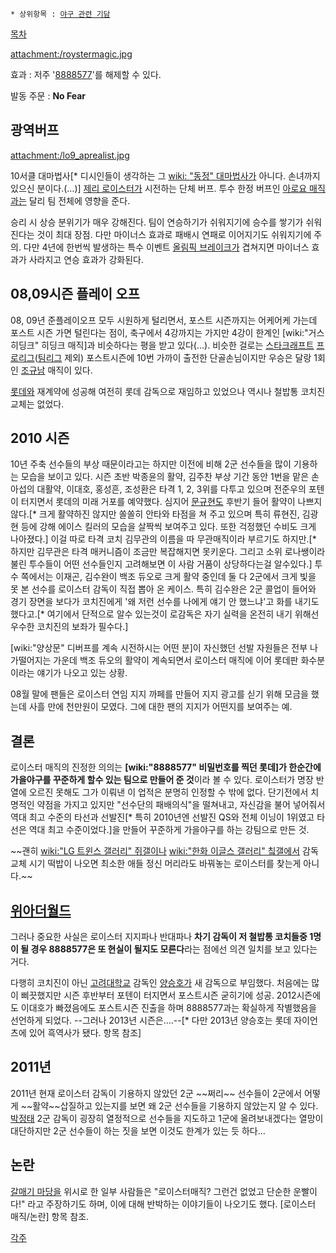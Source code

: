  * 상위항목 : [[야구 관련 기담]]

[[목차]]

attachment:/roystermagic.jpg

효과 : 저주 '[[8888577]]'를 해제할 수 있다.

발동 주문 : '''No Fear'''

== 광역버프 ==
attachment:/lo9_aprealist.jpg

10서클 대마법사[* 디시인들이 생각하는 그 [[wiki: "동정" 대마법사]]가 아니다. 손녀까지 있으신 분이다.(…)] [[제리 로이스터]]가 시전하는 단체 버프. 투수 한정 버프인 [[아로요 매직]]과는 달리 팀 전체에 영향을 준다.

승리 시 상승 분위기가 매우 강해진다. 팀이 연승하기가 쉬워지기에 승수를 쌓기가 쉬워진다는 것이 최대 장점. 다만 마이너스 효과로 패배시 연패로 이어지기도 쉬워지기에 주의. 다만 4년에 한번씩 발생하는 특수 이벤트 [[올림픽 브레이크]]가 겹쳐지면 마이너스 효과가 사라지고 연승 효과가 강화된다.

== 08,09시즌 플레이 오프 ==
08, 09년 준플레이오프 모두 시원하게 털리면서, 포스트 시즌까지는 어케어케 가는데 포스트 시즌 가면 털린다는 점이, 축구에서 4강까지는 가지만 4강이 한계인 [wiki:"거스 히딩크" 히딩크 매직]과 비슷하다는 평을 받고 있다(…). 비슷한 걸로는 [[스타크래프트]] [[프로리그]]([[팀리그]] 제외) 포스트시즌에 10번 가까이 출전한 단골손님이지만 우승은 달랑 1회인 [[조규남]] 매직이 있다.

[[롯데]]와 재계약에 성공해 여전히 롯데 감독으로 재임하고 있었으나 역시나 철밥통 코치진 교체는 없었다.

== 2010 시즌 ==
10년 주축 선수들의 부상 때문이라고는 하지만 이전에 비해 2군 선수들을 많이 기용하는 모습을 보이고 있다. 시즌 초반 박종윤의 활약, 김주찬 부상 기간 동안 1번을 맡은 손아섭의 대활약, 이대호, 홍성흔, 조성환은 타격 1, 2, 3위를 다투고 있으며 전준우의 포텐이 터지면서 롯데의 미래 거포를 예약했다. 심지어 [[문규현]]도 후반기 들어 활약이 나쁘지 않다.[* 크게 활약하진 않지만 쏠쏠히 안타와 타점을 쳐 주고 있으며 특히 류현진, 김광현 등에 강해 에이스 킬러의 모습을 살짝씩 보여주고 있다. 또한 걱정했던 수비도 크게 나아졌다.] 이걸 따로 타격 코치 김무관의 이름을 따 무관매직이라 부르기도 하지만.[* 하지만 김무관은 타격 매커니즘이 조금만 복잡해지면 못키운다. 그리고 소위 로나쌩이라 불린 투수들이 어떤 선수들인지 고려해보면 이 사람 거품이 상당하다는걸 알수있다.] 투수 쪽에서는 이재곤, 김수완이 백조 듀오로 크게 활약 중인데 둘 다 2군에서 크게 빛을 못 본 선수를 로이스터 감독이 직접 뽑아 온 케이스. 특히 김수완은 2군 콜업이 들어와 경기 장면을 보다가 코치진에게 '왜 저런 선수를 나에게 얘기 안 했느냐'고 화를 내기도 했다고.[* 여기에서 단적으로 알수 있는것이 로감독은 자기 실력을 온전히 내기 위해선 우수한 코치진의 보좌가 필수다.]

[wiki:"양상문" 디버프를 계속 시전하시는 어떤 분]이 자신했던 선발 자원들은 전부 나가떨어지는 가운데 백조 듀오의 활약이 계속되면서 로이스터 매직에 이어 롯데판 화수분이라는 얘기가 나오고 있는 상황.

08월 말에 팬들은 로이스터 연임 지지 까페를 만들어 지지 광고를 싣기 위해 모금을 했는데 사흘 만에 천만원이 모였다. 그에 대한 팬의 지지가 어떤지를 보여주는 예.

== 결론 ==
로이스터 매직의 진정한 의의는 '''[wiki:"8888577" 비밀번호를 찍던 롯데]가 한순간에 가을야구를 꾸준하게 할수 있는 팀으로 만들어 준 것'''이라 볼 수 있다. 로이스터가 명장 반열에 오르진 못해도 그가 이뤄낸 이 업적은 분명히 인정할 수 밖에 없다. 단기전에서 치명적인 약점을 가지고 있지만 "선수단의 패배의식"을 떨쳐내고, 자신감을 불어 넣어줘서 역대 최고 수준의 타선과 선발진[* 특히 2010년엔 선발진 QS와 전체 이닝이 1위였고 타선은 역대 최고 수준이었다.]을 만들어 꾸준하게 가을야구를 하는 강팀으로 만든 것.

~~괜히 [[wiki:"LG 트윈스 갤러리" 쥐갤]]이나 [[wiki:"한화 이글스 갤러리" 칰갤]]에서 감독 교체 시기 떡밥이 나오면 최소한 애들 정신 머리라도 바꿔놓는 로이스터를 찾는게 아니다.~~

== [[위아더월드]] ==
그러나 중요한 사실은 로이스터 지지파나 반대파나 '''차기 감독이 저 철밥통 코치들중 1명이 될 경우 8888577은 또 현실이 될지도 모른다'''라는 점에선 의견 일치를 보고 있다는 거다.

다행히 코치진이 아닌 [[고려대학교]] 감독인 [[양승호]]가 새 감독으로 부임했다. 처음에는 많이 삐끗했지만 시즌 후반부터 포텐이 터지면서 포스트시즌 굳히기에 성공. 2012시즌에도 이대호가 빠졌음에도 포스트시즌 진출을 하며 8888577과는 확실하게 작별했음을 선언하게 되었다. --그러나 2013년 시즌은....--[* 다만 2013년 양승호는 롯데 자이언츠에 있어 흑역사가 됐다. 항목 참조]

== 2011년 ==
2011년 현재 로이스터 감독이 기용하지 않았던 2군 ~~쩌리~~ 선수들이 2군에서 어떻게 ~~활약~~삽질하고 있는지를 보면 왜 2군 선수들을 기용하지 않았는지 알 수 있다. [[박정태]] 2군 감독이 굉장히 열정적으로 선수들을 지도하고 1군에 올려보내겠다는 열망이 대단하지만 2군 선수들이 하는 짓을 보면 이것도 한계가 있는 듯 하다...

== 논란 ==
[[갈매기 마당]]을 위시로 한 일부 사람들은 "로이스터매직? 그런건 없었고 단순한 운빨이다!" 라고 주장하기도 하며, 이에 대해 반박하는 이야기들이 나오기도 했다. [로이스터 매직/논란] 항목 참조.

[[각주]]
